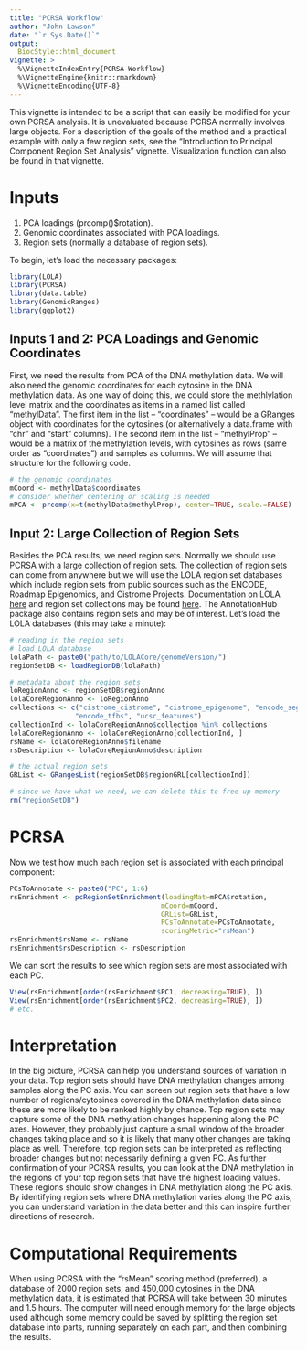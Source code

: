 ```yaml
---
title: "PCRSA Workflow"
author: "John Lawson"
date: "`r Sys.Date()`"
output: 
  BiocStyle::html_document
vignette: >
  %\VignetteIndexEntry{PCRSA Workflow}
  %\VignetteEngine{knitr::rmarkdown}
  %\VignetteEncoding{UTF-8}
---
```

    
    
This vignette is intended to be a script that can easily be modified for your own PCRSA analysis. It is unevaluated because PCRSA normally involves large objects. For a description of the goals of the method and a practical example with only a few region sets, see the "Introduction to Principal Component Region Set Analysis" vignette. Visualization function can also be found in that vignette.

# Inputs

1. PCA loadings (prcomp()$rotation).
2. Genomic coordinates associated with PCA loadings.
3. Region sets (normally a database of region sets).

To begin, let's load the necessary packages:
    
```r
library(LOLA)
library(PCRSA)
library(data.table)
library(GenomicRanges)
library(ggplot2)
```

## Inputs 1 and 2: PCA Loadings and Genomic Coordinates

First, we need the results from PCA of the DNA methylation data. We will also need the genomic coordinates for each cytosine in the DNA methylation data. As one way of doing this, we could store the methlylation level matrix and the coordinates as items in a named list called "methylData". The first item in the list -- "coordinates" -- would be a GRanges object with coordinates for the cytosines (or alternatively a data.frame with "chr" and "start" columns). The second item in the list -- "methylProp" -- would be a matrix of the methylation levels, with cytosines as rows (same order as "coordinates") and samples as columns. We will assume that structure for the following code.   

```r
# the genomic coordinates
mCoord <- methylData$coordinates
# consider whether centering or scaling is needed
mPCA <- prcomp(x=t(methylData$methylProp), center=TRUE, scale.=FALSE)
```

## Input 2: Large Collection of Region Sets

Besides the PCA results, we need region sets. Normally we should use PCRSA with a large collection of region sets. The collection of region sets can come from anywhere but we will use the LOLA region set databases which include region sets from public sources such as the ENCODE, Roadmap Epigenomics, and Cistrome Projects. Documentation on LOLA [here](http://bioconductor.org/packages/release/bioc/html/LOLA.html) and region set collections may be found [here](http://databio.org/regiondb). The AnnotationHub package also contains region sets and may be of interest. Let's load the LOLA databases (this may take a minute): 
    
```r
# reading in the region sets
# load LOLA database
lolaPath <- paste0("path/to/LOLACore/genomeVersion/") 
regionSetDB <- loadRegionDB(lolaPath)

# metadata about the region sets
loRegionAnno <- regionSetDB$regionAnno
lolaCoreRegionAnno <- loRegionAnno
collections <- c("cistrome_cistrome", "cistrome_epigenome", "encode_segmentation", 
                "encode_tfbs", "ucsc_features")
collectionInd <- lolaCoreRegionAnno$collection %in% collections
lolaCoreRegionAnno <- lolaCoreRegionAnno[collectionInd, ]
rsName <- lolaCoreRegionAnno$filename
rsDescription <- lolaCoreRegionAnno$description

# the actual region sets
GRList <- GRangesList(regionSetDB$regionGRL[collectionInd])

# since we have what we need, we can delete this to free up memory
rm("regionSetDB")
```

# PCRSA

Now we test how much each region set is associated with each principal component:
    
```r
PCsToAnnotate <- paste0("PC", 1:6)
rsEnrichment <- pcRegionSetEnrichment(loadingMat=mPCA$rotation, 
                                     mCoord=mCoord, 
                                     GRList=GRList, 
                                     PCsToAnnotate=PCsToAnnotate, 
                                     scoringMetric="rsMean")
rsEnrichment$rsName <- rsName
rsEnrichment$rsDescription <- rsDescription
```

We can sort the results to see which region sets are most associated with each PC.

```r
View(rsEnrichment[order(rsEnrichment$PC1, decreasing=TRUE), ])
View(rsEnrichment[order(rsEnrichment$PC2, decreasing=TRUE), ])
# etc.
```

# Interpretation

In the big picture, PCRSA can help you understand sources of variation in your data. Top region sets should have DNA methylation changes among samples along the PC axis. You can screen out region sets that have a low number of regions/cytosines covered in the DNA methylation data since these are more likely to be ranked highly by chance. Top region sets may capture some of the DNA methylation changes happening along the PC axes. However, they probably just capture a small window of the broader changes taking place and so it is likely that many other changes are taking place as well. Therefore, top region sets can be interpreted as reflecting broader changes but not necessarily defining a given PC. As further confirmation of your PCRSA results, you can look at the DNA methylation in the regions of your top region sets that have the highest loading values. These regions should show changes in DNA methylation along the PC axis. By identifying region sets where DNA methylation varies along the PC axis, you can understand variation in the data better and this can inspire further directions of research.

# Computational Requirements

When using PCRSA with the "rsMean" scoring method (preferred), a database of 2000 region sets, and 450,000 cytosines in the DNA methylation data, it is estimated that PCRSA will take between 30 minutes and 1.5 hours. The computer will need enough memory for the large objects used although some memory could be saved by splitting the region set database into parts, running separately on each part, and then combining the results.  
